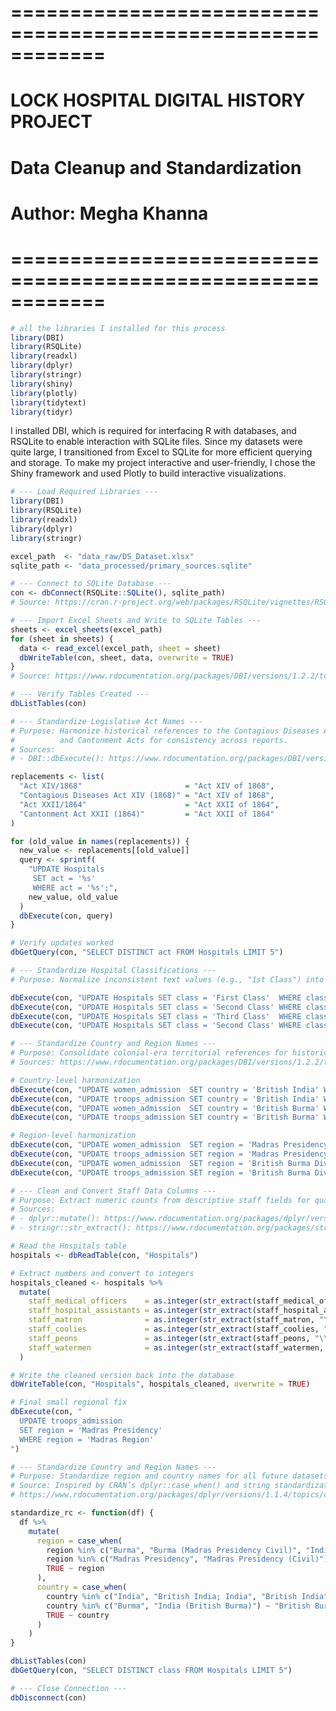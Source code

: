 # ============================================================
# LOCK HOSPITAL DIGITAL HISTORY PROJECT
# Data Cleanup and Standardization 
# Author: Megha Khanna
# ============================================================

```r
# all the libraries I installed for this process
library(DBI)
library(RSQLite)
library(readxl)
library(dplyr)
library(stringr)
library(shiny)
library(plotly)
library(tidytext)
library(tidyr)

```
I installed DBI, which is required for interfacing R with databases, and RSQLite to enable interaction with SQLite files. Since my datasets were quite large, I transitioned from Excel to SQLite for more efficient querying and storage. To make my project interactive and user-friendly, I chose the Shiny framework and used Plotly to build interactive visualizations.
```r

# --- Load Required Libraries ---
library(DBI)
library(RSQLite)
library(readxl)
library(dplyr)
library(stringr)

excel_path  <- "data_raw/DS_Dataset.xlsx"
sqlite_path <- "data_processed/primary_sources.sqlite"

```

```r
# --- Connect to SQLite Database ---
con <- dbConnect(RSQLite::SQLite(), sqlite_path)
# Source: https://cran.r-project.org/web/packages/RSQLite/vignettes/RSQLite.html

# --- Import Excel Sheets and Write to SQLite Tables ---
sheets <- excel_sheets(excel_path)
for (sheet in sheets) {
  data <- read_excel(excel_path, sheet = sheet)
  dbWriteTable(con, sheet, data, overwrite = TRUE)
}
# Source: https://www.rdocumentation.org/packages/DBI/versions/1.2.2/topics/dbWriteTable

# --- Verify Tables Created ---
dbListTables(con)

```
```r
# --- Standardize Legislative Act Names ---
# Purpose: Harmonize historical references to the Contagious Diseases Acts
#          and Cantonment Acts for consistency across reports.
# Sources:
# - DBI::dbExecute(): https://www.rdocumentation.org/packages/DBI/versions/1.2.2/topics/dbExecute

replacements <- list(
  "Act XIV/1868"                       = "Act XIV of 1868",
  "Contagious Diseases Act XIV (1868)" = "Act XIV of 1868",
  "Act XXII/1864"                      = "Act XXII of 1864",
  "Cantonment Act XXII (1864)"         = "Act XXII of 1864"
)

for (old_value in names(replacements)) {
  new_value <- replacements[[old_value]]
  query <- sprintf(
    "UPDATE Hospitals
     SET act = '%s'
     WHERE act = '%s';",
    new_value, old_value
  )
  dbExecute(con, query)
}

# Verify updates worked
dbGetQuery(con, "SELECT DISTINCT act FROM Hospitals LIMIT 5")

```
```r
# --- Standardize Hospital Classifications ---
# Purpose: Normalize inconsistent text values (e.g., "1st Class") into uniform categories.

dbExecute(con, "UPDATE Hospitals SET class = 'First Class'  WHERE class IN ('1st Class')")
dbExecute(con, "UPDATE Hospitals SET class = 'Second Class' WHERE class IN ('2nd Class','First/Second Class')")
dbExecute(con, "UPDATE Hospitals SET class = 'Third Class'  WHERE class IN ('3rd Class','Third Class (formerly Second)')")
dbExecute(con, "UPDATE Hospitals SET class = 'Second Class' WHERE class LIKE 'First Class to 1 Sept%'")

```
```r
# --- Standardize Country and Region Names ---
# Purpose: Consolidate colonial-era territorial references for historical accuracy.
# Sources: https://www.rdocumentation.org/packages/DBI/versions/1.2.2/topics/dbExecute

# Country-level harmonization
dbExecute(con, "UPDATE women_admission  SET country = 'British India' WHERE country = 'India'")
dbExecute(con, "UPDATE troops_admission SET country = 'British India' WHERE country = 'India'")
dbExecute(con, "UPDATE women_admission  SET country = 'British Burma' WHERE country = 'Burma, India (British Burma)'")
dbExecute(con, "UPDATE troops_admission SET country = 'British Burma' WHERE country = 'Burma, India (British Burma)'")

# Region-level harmonization
dbExecute(con, "UPDATE women_admission  SET region = 'Madras Presidency' WHERE region = 'Madras Region'")
dbExecute(con, "UPDATE troops_admission SET region = 'Madras Presidency' WHERE region = 'Madras Region'")
dbExecute(con, "UPDATE women_admission  SET region = 'British Burma Division' WHERE region IN ('Burma','British Burma')")
dbExecute(con, "UPDATE troops_admission SET region = 'British Burma Division' WHERE region IN ('Burma','British Burma')")

```
```r
# --- Clean and Convert Staff Data Columns ---
# Purpose: Extract numeric counts from descriptive staff fields for quantitative analysis.
# Sources:
# - dplyr::mutate(): https://www.rdocumentation.org/packages/dplyr/versions/1.1.4/topics/mutate
# - stringr::str_extract(): https://www.rdocumentation.org/packages/stringr/versions/1.5.1/topics/str_extract

# Read the Hospitals table
hospitals <- dbReadTable(con, "Hospitals")

# Extract numbers and convert to integers
hospitals_cleaned <- hospitals %>%
  mutate(
    staff_medical_officers    = as.integer(str_extract(staff_medical_officers, "\\d+")),
    staff_hospital_assistants = as.integer(str_extract(staff_hospital_assistants, "\\d+")),
    staff_matron              = as.integer(str_extract(staff_matron, "\\d+")),
    staff_coolies             = as.integer(str_extract(staff_coolies, "\\d+")),
    staff_peons               = as.integer(str_extract(staff_peons, "\\d+")),
    staff_watermen            = as.integer(str_extract(staff_watermen, "\\d+"))
  )

# Write the cleaned version back into the database
dbWriteTable(con, "Hospitals", hospitals_cleaned, overwrite = TRUE)

# Final small regional fix
dbExecute(con, "
  UPDATE troops_admission
  SET region = 'Madras Presidency'
  WHERE region = 'Madras Region'
")

```
```r
# --- Standardize Country and Region Names ---
# Purpose: Standardize region and country names for all future datasets.
# Source: Inspired by CRAN’s dplyr::case_when() and string standardization workflows
# https://www.rdocumentation.org/packages/dplyr/versions/1.1.4/topics/case_when

standardize_rc <- function(df) {
  df %>%
    mutate(
      region = case_when(
        region %in% c("Burma", "Burma (Madras Presidency Civil)", "India (British Burma)") ~ "British Burma",
        region %in% c("Madras Presidency", "Madras Presidency (Civil)") ~ "Madras Presidency",
        TRUE ~ region
      ),
      country = case_when(
        country %in% c("India", "British India; India", "British India", "India (British)") ~ "British India",
        country %in% c("Burma", "India (British Burma)") ~ "British Burma",
        TRUE ~ country
      )
    )
}

```


```r
dbListTables(con)
dbGetQuery(con, "SELECT DISTINCT class FROM Hospitals LIMIT 5")

# --- Close Connection ---
dbDisconnect(con)

```

